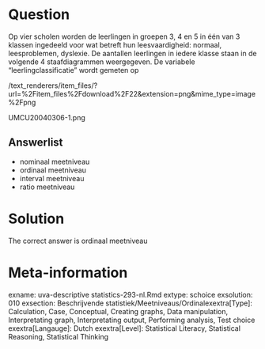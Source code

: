 Question
========

Op vier scholen worden de leerlingen in groepen 3, 4 en 5 in één van 3 klassen ingedeeld voor wat betreft hun leesvaardigheid: normaal, leesproblemen, dyslexie. De aantallen leerlingen in iedere klasse staan in de volgende 4 staafdiagrammen weergegeven. De variabele "leerlingclassificatie" wordt gemeten op 

 /text_renderers/item_files/?url=%2Fitem_files%2Fdownload%2F22&extension=png&mime_type=image%2Fpng 

 UMCU20040306-1.png 

Answerlist
----------
* nominaal meetniveau
* ordinaal meetniveau
* interval meetniveau
* ratio meetniveau

Solution
========

The correct answer is  ordinaal meetniveau 

Meta-information
================
exname: uva-descriptive statistics-293-nl.Rmd 
extype: schoice 
exsolution: 010 
exsection: Beschrijvende statistiek/Meetniveaus/Ordinalexextra[Type]: Calculation, Case, Conceptual, Creating graphs, Data manipulation, Interpretating graph, Interpretating output, Performing analysis, Test choice 
exextra[Langauge]: Dutch 
exextra[Level]: Statistical Literacy, Statistical Reasoning, Statistical Thinking 
